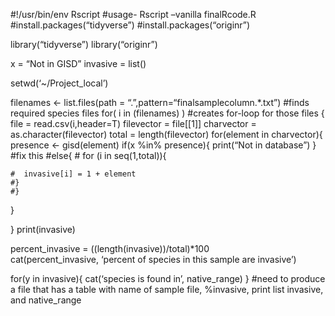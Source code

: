 #!/usr/bin/env Rscript
#usage- Rscript --vanilla finalRcode.R
#install.packages("tidyverse")
#install.packages("originr")

library("tidyverse")
library("originr")

x = "Not in GISD"
invasive = list()

setwd('~/Project_local')

filenames <- list.files(path = ".",pattern="finalsamplecolumn.*.txt") #finds required species files
for( i in (filenames) ) #creates for-loop for those files
{
  file = read.csv(i,header=T)
  filevector = file[[1]]
  charvector = as.character(filevector)
  total = length(filevector)
  for(element in charvector){
    presence <- gisd(element)
    if(x %in% presence){
      print("Not in database")
    }
    #fix this 
    #else{ 
    #  for (i in seq(1,total)){
      
    #  invasive[i] = 1 + element
    #}
    #}
  }

}
print(invasive)

percent_invasive = ((length(invasive))/total)*100  
cat(percent_invasive, 'percent of species in this sample are invasive') 

for(y in invasive){
  cat('species is found in', native_range)
}
#need to produce a file that has a table with name of sample file, %invasive, print list invasive, and native_range
